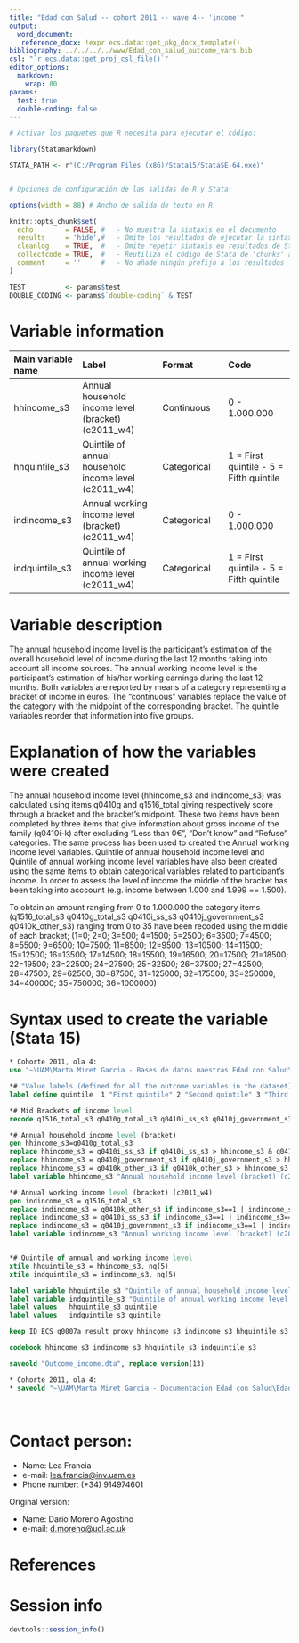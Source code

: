 ```yaml
---
title: "Edad con Salud -- cohort 2011 -- wave 4-- 'income'"
output:
  word_document:
   reference_docx: !expr ecs.data::get_pkg_docx_template()
bibliography: ../../../../www/Edad_con_salud_outcome_vars.bib 
csl: "`r ecs.data::get_proj_csl_file()`"
editor_options: 
  markdown:
    wrap: 80
params:
  test: true
  double-coding: false
---
```


```r
# Activar los paquetes que R necesita para ejecutar el código:

library(Statamarkdown)

STATA_PATH <- r"(C:/Program Files (x86)/Stata15/StataSE-64.exe)"


# Opciones de configuración de las salidas de R y Stata:

options(width = 88) # Ancho de salida de texto en R

knitr::opts_chunk$set( 
  echo        = FALSE, #   - No muestra la sintaxis en el documento
  results     = 'hide',#   - Omite los resultados de ejecutar la sintaxis
  cleanlog    = TRUE,  #   - Omite repetir sintaxis en resultados de Stata
  collectcode = TRUE,  #   - Reutiliza el código de Stata de 'chunks' anteriores
  comment     = ''     #   - No añade ningún prefijo a los resultados
)

TEST          <- params$test
DOUBLE_CODING <- params$`double-coding` & TEST
```

# Variable information

| Main variable name | Label                                                | Format      | Code                                    |
|:------------------|:----------------------|:------------------|:------------------|
| hhincome_s3        | Annual household income level (bracket) (c2011_w4)   | Continuous  | 0 - 1.000.000                           |
| hhquintile_s3      | Quintile of annual household income level (c2011_w4) | Categorical | 1 = First quintile - 5 = Fifth quintile |
| indincome_s3       | Annual working income level (bracket) (c2011_w4)     | Categorical | 0 - 1.000.000                           |
| indquintile_s3     | Quintile of annual working income level (c2011_w4)   | Categorical | 1 = First quintile - 5 = Fifth quintile |

# Variable description

The annual household income level is the participant's estimation of the overall
household level of income during the last 12 months taking into account all
income sources. The annual working income level is the participant's estimation
of his/her working earnings during the last 12 months. Both variables are
reported by means of a category representing a bracket of income in euros. The
"continuous" variables replace the value of the category with the midpoint of
the corresponding bracket. The quintile variables reorder that information into
five groups.

# Explanation of how the variables were created

The annual household income level (hhincome_s3 and indincome_s3) was calculated
using items q0410g and q1516_total giving respectively score through a bracket
and the bracket's midpoint. These two items have been completed by three items
that give information about gross income of the family (q0410i-k) after
excluding "Less than 0€", "Don't know" and "Refuse" categories. The same process
has been used to created the Annual working income level variables. Quintile of
annual household income level and Quintile of annual working income level
variables have also been created using the same items to obtain categorical
variables related to participant's income. In order to assess the level of
income the middle of the bracket has been taking into acccount (e.g. income
between 1.000 and 1.999 == 1.500).

To obtain an amount ranging from 0 to 1.000.000 the category items
(q1516_total_s3 q0410g_total_s3 q0410i_ss_s3 q0410j_government_s3
q0410k_other_s3) ranging from 0 to 35 have been recoded using the middle of each
bracket; (1=0; 2=0; 3=500; 4=1500; 5=2500; 6=3500; 7=4500; 8=5500; 9=6500; 10=7500;
11=8500; 12=9500; 13=10500; 14=11500; 15=12500; 16=13500; 17=14500; 18=15500;
19=16500; 20=17500; 21=18500; 22=19500; 23=22500; 24=27500; 25=32500; 26=37500;
27=42500; 28=47500; 29=62500; 30=87500; 31=125000; 32=175500; 33=250000;
34=400000; 35=750000; 36=1000000)

# Syntax used to create the variable (Stata 15)

```stata
* Cohorte 2011, ola 4:
use "~\UAM\Marta Miret Garcia - Bases de datos maestras Edad con Salud\Ola_4\Cohorte 2011\rawdata_c2011w4.dta"

```

```stata
*# "Value labels (defined for all the outcome variables in the dataset)":
label define quintile  1 "First quintile" 2 "Second quintile" 3 "Third quintile" 4 "Fourth quintile" 5 "Fifth quintile"

*# Mid Brackets of income level
recode q1516_total_s3 q0410g_total_s3 q0410i_ss_s3 q0410j_government_s3 q0410k_other_s3 (1=0) (2=0) (3=500) (4=1500) (5=2500) (6=3500) (7=4500) (8=5500) (9=6500) (10=7500) (11=8500) (12=9500) (13=10500) (14=11500) (15=12500) (16=13500) (17=14500) (18=15500) (19=16500) (20=17500) (21=18500) (22=19500) (23=22500) (24=27500) (25=32500) (26=37500) (27=42500) (28=47500) (29=62500) (30=87500) (31=125000) (32=175500) (33=250000) (34=400000) (35=750000) (36=1000000) (else=.)

*# Annual household income level (bracket)
gen hhincome_s3=q0410g_total_s3
replace hhincome_s3 = q0410i_ss_s3 if q0410i_ss_s3 > hhincome_s3 & q0410i_ss_s3!=.
replace hhincome_s3 = q0410j_government_s3 if q0410j_government_s3 > hhincome_s3 & q0410j_government_s3!=.
replace hhincome_s3 = q0410k_other_s3 if q0410k_other_s3 > hhincome_s3 & q0410k_other_s3!=.
label variable hhincome_s3 "Annual household income level (bracket) (c2011_w4)"

*# Annual working income level (bracket) (c2011_w4) 
gen indincome_s3 = q1516_total_s3
replace indincome_s3 = q0410k_other_s3 if indincome_s3==1 | indincome_s3==2 
replace indincome_s3 = q0410i_ss_s3 if indincome_s3==1 | indincome_s3==2 
replace indincome_s3 = q0410j_government_s3 if indincome_s3==1 | indincome_s3==2 
label variable indincome_s3 "Annual working income level (bracket) (c2011_w4)"


*# Quintile of annual and working income level
xtile hhquintile_s3 = hhincome_s3, nq(5)
xtile indquintile_s3 = indincome_s3, nq(5)

label variable hhquintile_s3 "Quintile of annual household income level (c2011_w4)"
label variable indquintile_s3 "Quintile of annual working income level (c2011_w4)"
label values   hhquintile_s3 quintile 
label values   indquintile_s3 quintile 

```

```stata
keep ID_ECS q0007a_result proxy hhincome_s3 indincome_s3 hhquintile_s3 indquintile_s3

codebook hhincome_s3 indincome_s3 hhquintile_s3 indquintile_s3
```

```stata
saveold "Outcome_income.dta", replace version(13)
```

```stata

* Cohorte 2011, ola 4:
* saveold "~\UAM\Marta Miret Garcia - Documentacion Edad con Salud\Edad con salud - Ola 4\Outcomes\Cohorte 2011\Outcome datasets\Outcome_income.dta", replace version(13)

```

<br>

# Contact person:

-   Name: Lea Francia
-   e-mail: [lea.francia\@inv.uam.es](mailto:lea.francia@inv.uam.es){.email}
-   Phone number: (+34) 914974601

Original version:

-   Name: Dario Moreno Agostino
-   e-mail: [d.moreno\@ucl.ac.uk](mailto:d.moreno@ucl.ac.uk){.email}

# References

::: {#refs}
:::

\newpage

# Session info

```r
devtools::session_info()
```
